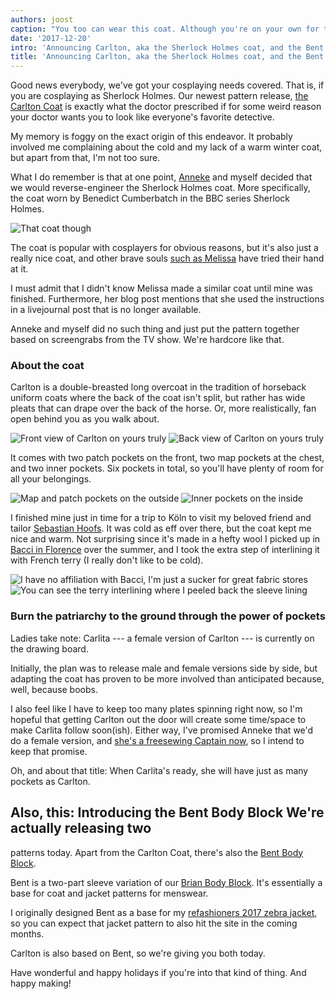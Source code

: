 ```yaml
---
authors: joost
caption: "You too can wear this coat. Although you're on your own for the hat. At least for now."
date: '2017-12-20'
intro: 'Announcing Carlton, aka the Sherlock Holmes coat, and the Bent Body Block'
title: 'Announcing Carlton, aka the Sherlock Holmes coat, and the Bent Body Block'
---
```


Good news everybody, we've got your cosplaying needs covered. That is, if you
are cosplaying as Sherlock Holmes. Our newest pattern release, [the Carlton
Coat](/patterns/carlton) is exactly what the doctor prescribed if for some
weird reason your doctor wants you to look like everyone's favorite detective.

<!-- truncate -->

My memory is foggy on the exact origin of this endeavor. It probably involved
me complaining about the cold and my lack of a warm winter coat, but apart from
that, I'm not too sure.

What I do remember is that at one point,
[Anneke](http://www.annekecaramin.com/) and myself decided that we would
reverse-engineer the Sherlock Holmes coat. More specifically, the coat worn by
Benedict Cumberbatch in the BBC series Sherlock Holmes.

![That coat though](https://posts.freesewing.org/uploads/bc_f20e01a16d.jpg)

The coat is popular with cosplayers for obvious reasons, but it's also just a
really nice coat, and other brave souls [such as
Melissa](http://blog.fehrtrade.com/gallery/868/the-sherlock-coat/) have tried
their hand at it.

I must admit that I didn't know Melissa made a similar coat until mine was
finished. Furthermore, her blog post mentions that she used the instructions in
a livejournal post that is no longer available.

Anneke and myself did no such thing and just put the pattern together based on
screengrabs from the TV show. We're hardcore like that.

### About the coat

Carlton is a double-breasted long overcoat in the tradition of horseback
uniform coats where the back of the coat isn't split, but rather has wide
pleats that can drape over the back of the horse. Or, more realistically, fan
open behind you as you walk about.

![Front view of Carlton on yours
truly](https://posts.freesewing.org/uploads/front_e1d64f3ceb.jpg) ![Back view
of Carlton on yours
truly](https://posts.freesewing.org/uploads/back_05c04878c5.jpg)

It comes with two patch pockets on the front, two map pockets at the chest, and
two inner pockets. Six pockets in total, so you'll have plenty of room for all
your belongings.

![Map and patch pockets on the
outside](https://posts.freesewing.org/uploads/pockets_28099d1afe.jpg) ![Inner
pockets on the
inside](https://posts.freesewing.org/uploads/innerpocket_4e4e3f5119.jpg)

I finished mine just in time for a trip to K&ouml;ln to visit my beloved friend
and tailor [Sebastian Hoofs](http://sebastian-hoofs.de/massschneider/). It was
cold as eff over there, but the coat kept me nice and warm. Not surprising
since it's made in a hefty wool I picked up in [Bacci in
Florence](http://www.baccitessuti.it/en/index.html) over the summer, and I took
the extra step of interlining it with French terry (I really don't like to be
cold).

![I have no affiliation with Bacci, I'm just a sucker for great fabric
stores](https://posts.freesewing.org/uploads/bacci_043f91c96c.jpg) ![You can
see the terry interlining where I peeled back the sleeve
lining](https://posts.freesewing.org/uploads/interlining_220e0eab71.jpg)

### Burn the patriarchy to the ground through the power of pockets

Ladies take note: Carlita --- a female version of Carlton --- is currently on
the drawing board.

Initially, the plan was to release male and female versions side by side, but
adapting the coat has proven to be more involved than anticipated because,
well, because boobs.

I also feel like I have to keep too many plates spinning right now, so I'm
hopeful that getting Carlton out the door will create some time/space to make
Carlita follow soon(ish). Either way, I've promised Anneke that we'd do a
female version, and [she's a freesewing Captain now](/patrons), so I intend to
keep that promise.

Oh, and about that title: When Carlita's ready, she will have just as many
pockets as Carlton.

## Also, this: Introducing the Bent Body Block We're actually releasing two

patterns today. Apart from the Carlton Coat, there's also the [Bent Body
Block](/patterns/bent).

Bent is a two-part sleeve variation of our [Brian Body Block](/patterns/bent).
It's essentially a base for coat and jacket patterns for menswear.

I originally designed Bent as a base for my [refashioners 2017 zebra
jacket](/blog/the-refashioners-2017/), so you can expect that jacket pattern to
also hit the site in the coming months.

Carlton is also based on Bent, so we're giving you both today.

Have wonderful and happy holidays if you're into that kind of thing. And happy
making!
